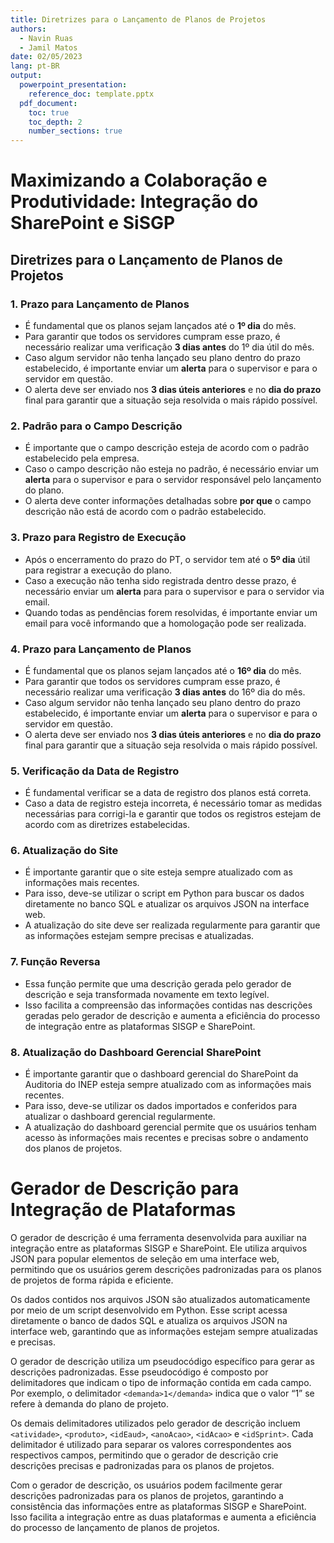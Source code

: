 ```yaml
---
title: Diretrizes para o Lançamento de Planos de Projetos
authors: 
  - Navin Ruas 
  - Jamil Matos
date: 02/05/2023
lang: pt-BR
output:
  powerpoint_presentation:
    reference_doc: template.pptx
  pdf_document:
    toc: true
    toc_depth: 2
    number_sections: true
---
```


# Maximizando a Colaboração e Produtividade: Integração do SharePoint e SiSGP

## Diretrizes para o Lançamento de Planos de Projetos

### 1. Prazo para Lançamento de Planos
- É fundamental que os planos sejam lançados até o **1º dia** do mês.
- Para garantir que todos os servidores cumpram esse prazo, é necessário realizar uma verificação **3 dias antes** do 1º dia útil do mês.
- Caso algum servidor não tenha lançado seu plano dentro do prazo estabelecido, é importante enviar um **alerta** para o supervisor e para o servidor em questão.
- O alerta deve ser enviado nos **3 dias úteis anteriores** e no **dia do prazo** final para garantir que a situação seja resolvida o mais rápido possível.

### 2. Padrão para o Campo Descrição
- É importante que o campo descrição esteja de acordo com o padrão estabelecido pela empresa.
- Caso o campo descrição não esteja no padrão, é necessário enviar um **alerta** para o supervisor e para o servidor responsável pelo lançamento do plano.
- O alerta deve conter informações detalhadas sobre **por que** o campo descrição não está de acordo com o padrão estabelecido.

### 3. Prazo para Registro de Execução
- Após o encerramento do prazo do PT, o servidor tem até o **5º dia** útil para registrar a execução do plano.
- Caso a execução não tenha sido registrada dentro desse prazo, é necessário enviar um **alerta** para para o supervisor e para o servidor via email.
- Quando todas as pendências forem resolvidas, é importante enviar um email para você informando que a homologação pode ser realizada.

### 4. Prazo para Lançamento de Planos
- É fundamental que os planos sejam lançados até o **16º dia** do mês.
- Para garantir que todos os servidores cumpram esse prazo, é necessário realizar uma verificação **3 dias antes** do 16º dia do mês.
- Caso algum servidor não tenha lançado seu plano dentro do prazo estabelecido, é importante enviar um **alerta** para o supervisor e para o servidor em questão.
- O alerta deve ser enviado nos **3 dias úteis anteriores** e no **dia do prazo** final para garantir que a situação seja resolvida o mais rápido possível.

### 5. Verificação da Data de Registro
- É fundamental verificar se a data de registro dos planos está correta.
- Caso a data de registro esteja incorreta, é necessário tomar as medidas necessárias para corrigi-la e garantir que todos os registros estejam de acordo com as diretrizes estabelecidas.

### 6. Atualização do Site
- É importante garantir que o site esteja sempre atualizado com as informações mais recentes.
- Para isso, deve-se utilizar o script em Python para buscar os dados diretamente no banco SQL e atualizar os arquivos JSON na interface web.
- A atualização do site deve ser realizada regularmente para garantir que as informações estejam sempre precisas e atualizadas.

### 7. Função Reversa
- Essa função permite que uma descrição gerada pelo gerador de descrição e seja transformada novamente em texto legível.
- Isso facilita a compreensão das informações contidas nas descrições geradas pelo gerador de descrição e aumenta a eficiência do processo de integração entre as plataformas SISGP e SharePoint.

### 8. Atualização do Dashboard Gerencial SharePoint
- É importante garantir que o dashboard gerencial do SharePoint da Auditoria do INEP esteja sempre atualizado com as informações mais recentes.
- Para isso, deve-se utilizar os dados importados e conferidos para atualizar o dashboard gerencial regularmente.
- A atualização do dashboard gerencial permite que os usuários tenham acesso às informações mais recentes e precisas sobre o andamento dos planos de projetos.

# Gerador de Descrição para Integração de Plataformas
O gerador de descrição é uma ferramenta desenvolvida para auxiliar na integração entre as plataformas SISGP e SharePoint. Ele utiliza arquivos JSON para popular elementos de seleção em uma interface web, permitindo que os usuários gerem descrições padronizadas para os planos de projetos de forma rápida e eficiente.

Os dados contidos nos arquivos JSON são atualizados automaticamente por meio de um script desenvolvido em Python. Esse script acessa diretamente o banco de dados SQL e atualiza os arquivos JSON na interface web, garantindo que as informações estejam sempre atualizadas e precisas.

O gerador de descrição utiliza um pseudocódigo específico para gerar as descrições padronizadas. Esse pseudocódigo é composto por delimitadores que indicam o tipo de informação contida em cada campo. Por exemplo, o delimitador `<demanda>1</demanda>` indica que o valor “1” se refere à demanda do plano de projeto.

Os demais delimitadores utilizados pelo gerador de descrição incluem `<atividade>`, `<produto>`, `<idEaud>`, `<anoAcao>`, `<idAcao>` e `<idSprint>`. Cada delimitador é utilizado para separar os valores correspondentes aos respectivos campos, permitindo que o gerador de descrição crie descrições precisas e padronizadas para os planos de projetos.

Com o gerador de descrição, os usuários podem facilmente gerar descrições padronizadas para os planos de projetos, garantindo a consistência das informações entre as plataformas SISGP e SharePoint. Isso facilita a integração entre as duas plataformas e aumenta a eficiência do processo de lançamento de planos de projetos.



